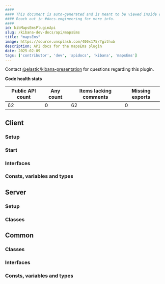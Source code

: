 ```yaml
---
####
#### This document is auto-generated and is meant to be viewed inside our experimental, new docs system.
#### Reach out in #docs-engineering for more info.
####
id: kibMapsEmsPluginApi
slug: /kibana-dev-docs/api/mapsEms
title: "mapsEms"
image: https://source.unsplash.com/400x175/?github
description: API docs for the mapsEms plugin
date: 2025-02-09
tags: ['contributor', 'dev', 'apidocs', 'kibana', 'mapsEms']
---
```




Contact [@elastic/kibana-presentation](https://github.com/orgs/elastic/teams/kibana-presentation) for questions regarding this plugin.

**Code health stats**

| Public API count  | Any count | Items lacking comments | Missing exports |
|-------------------|-----------|------------------------|-----------------|
| 62 | 0 | 62 | 0 |

## Client

### Setup
<DocDefinitionList data={[mapsEmsObj.client.setup]}/>

### Start
<DocDefinitionList data={[mapsEmsObj.client.start]}/>

### Interfaces
<DocDefinitionList data={mapsEmsObj.client.interfaces}/>

### Consts, variables and types
<DocDefinitionList data={mapsEmsObj.client.misc}/>

## Server

### Setup
<DocDefinitionList data={[mapsEmsObj.server.setup]}/>

### Classes
<DocDefinitionList data={mapsEmsObj.server.classes}/>

## Common

### Classes
<DocDefinitionList data={mapsEmsObj.common.classes}/>

### Interfaces
<DocDefinitionList data={mapsEmsObj.common.interfaces}/>

### Consts, variables and types
<DocDefinitionList data={mapsEmsObj.common.misc}/>

